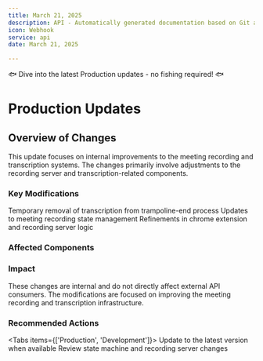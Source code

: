 ```yaml
---
title: March 21, 2025
description: API - Automatically generated documentation based on Git activity.
icon: Webhook
service: api
date: March 21, 2025

---
```


🐟 Dive into the latest Production updates - no fishing required! 🐟

# Production Updates

## Overview of Changes

This update focuses on internal improvements to the meeting recording and transcription systems. The changes primarily involve adjustments to the recording server and transcription-related components.

### Key Modifications

<Steps>
  <Step>Temporary removal of transcription from trampoline-end process</Step>
  <Step>Updates to meeting recording state management</Step>
  <Step>Refinements in chrome extension and recording server logic</Step>
</Steps>

### Affected Components

<Files>
  <Folder name="meeting_bot">
    <Folder name="recording_server">
      <File name="src/events.ts" />
      <File name="src/main.ts" />
      <File name="src/server.ts" />
      <Folder name="src/state-machine">
        <Folder name="states">
          <File name="error-state.ts" />
          <File name="in-call-state.ts" />
          <File name="recording-state.ts" />
        </Folder>
      </Folder>
    </Folder>
  </Folder>
</Files>

### Impact

<Callout type="warn">
  These changes are internal and do not directly affect external API consumers. The modifications are focused on improving the meeting recording and transcription infrastructure.
</Callout>

### Recommended Actions

<Tabs items={['Production', 'Development']}>
  <Tab value="Production">
    Update to the latest version when available
  </Tab>
  <Tab value="Development">
    Review state machine and recording server changes
  </Tab>
</Tabs>